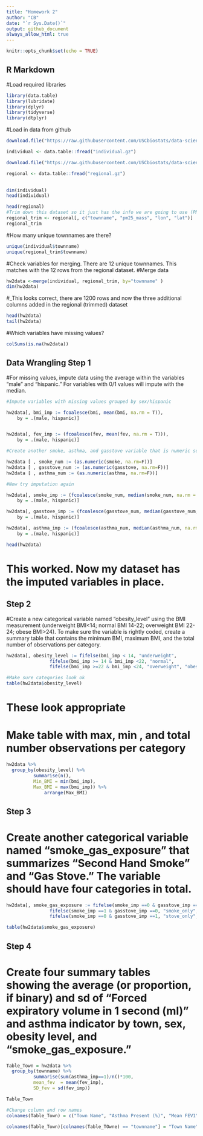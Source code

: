 ```yaml
---
title: "Homework 2"
author: "CB"
date: "`r Sys.Date()`"
output: github_document
always_allow_html: true
---
```



```r
knitr::opts_chunk$set(echo = TRUE)
```

## R Markdown
#Load required libraries
```r
library(data.table)
library(lubridate)
library(dplyr)
library(tidyverse)
library(dtplyr)
```
#Load in data from github
```r
download.file("https://raw.githubusercontent.com/USCbiostats/data-science-data/master/01_chs/chs_individual.csv", "individual.gz", method="libcurl", timeout = 60)

individual <- data.table::fread("individual.gz")

download.file("https://raw.githubusercontent.com/USCbiostats/data-science-data/master/01_chs/chs_regional.csv", "regional.gz", method="libcurl", timeout = 60)

regional <- data.table::fread("regional.gz")
  
```
```r
dim(individual)
head(individual)
```
```r
head(regional)
#Trim down this dataset so it just has the info we are going to use (PM2.5 data and location for the leaflet)
regional_trim <- regional[, c("townname", "pm25_mass", "lon", "lat")]
regional_trim

```
#How many unique townnames are there? 
```r
unique(individual$townname)
unique(regional_trim$townname)
```

#Check variables for merging. There are 12 unique townnames. This matches with the 12 rows from the regional dataset. 
#Merge data
```r
hw2data <-merge(individual, regional_trim, by="townname" )
dim(hw2data)
```

#_This looks correct, there are 1200 rows and now the three additional columns added in the regional (trimmed) dataset
```r
head(hw2data)
tail(hw2data)
```
#Which variables have missing values?
```r
colSums(is.na(hw2data))
```

## Data Wrangling Step 1



#For missing values, impute data using the average within the variables “male” and “hispanic.” For variables with 0/1 values will impute with the median.

```r
#Impute variables with missing values grouped by sex/hispanic

hw2data[, bmi_imp := fcoalesce(bmi, mean(bmi, na.rm = T)),
    by = .(male, hispanic)]


hw2data[, fev_imp := (fcoalesce(fev, mean(fev, na.rm = T))),
    by = .(male, hispanic)]

#Create another smoke, asthma, and gasstove variable that is numeric so it can be imputed

hw2data [ , smoke_num := (as.numeric(smoke, na.rm=F))]
hw2data [ , gasstove_num := (as.numeric(gasstove, na.rm=F))]
hw2data [ , asthma_num := (as.numeric(asthma, na.rm=F))]

#Now try imputation again

hw2data[, smoke_imp := (fcoalesce(smoke_num, median(smoke_num, na.rm = T))),
    by = .(male, hispanic)]

hw2data[, gasstove_imp := (fcoalesce(gasstove_num, median(gasstove_num, na.rm = T))),
    by = .(male, hispanic)]

hw2data[, asthma_imp := (fcoalesce(asthma_num, median(asthma_num, na.rm = T))),
    by = .(male, hispanic)]

```
```r
head(hw2data)
```

# This worked. Now my dataset has the imputed variables in place. 

## Step 2 

#Create a new categorical variable named “obesity_level” using the BMI measurement (underweight BMI<14; normal BMI 14-22; overweight BMI 22-24; obese BMI>24). To make sure the variable is rightly coded, create a summary table that contains the minimum BMI, maximum BMI, and the total number of observations per category.

```r
hw2data[, obesity_level := fifelse(bmi_imp < 14, "underweight", 
                fifelse(bmi_imp >= 14 & bmi_imp <22, "normal",
                fifelse(bmi_imp >=22 & bmi_imp <24, "overweight", "obese")))]

#Make sure categories look ok
table(hw2data$obesity_level)

```
# These look appropriate
# Make table with max, min , and total number observations per category
```r
hw2data %>% 
  group_by(obesity_level) %>% 
          summarise(n(),
          Min_BMI = min(bmi_imp),
          Max_BMI = max(bmi_imp)) %>% 
              arrange(Max_BMI)
```
## Step 3 
# Create another categorical variable named “smoke_gas_exposure” that summarizes “Second Hand Smoke” and “Gas Stove.” The variable should have four categories in total.

```r
hw2data[, smoke_gas_exposure := fifelse(smoke_imp ==0 & gasstove_imp ==0, "none", 
                fifelse(smoke_imp ==1 & gasstove_imp ==0, "smoke_only",
                fifelse(smoke_imp ==0 & gasstove_imp ==1, "stove_only", "both")))]

table(hw2data$smoke_gas_exposure)
```
## Step 4

# Create four summary tables showing the average (or proportion, if binary) and sd of “Forced expiratory volume in 1 second (ml)” and asthma indicator by town, sex, obesity level, and “smoke_gas_exposure.”

```r
Table_Town = hw2data %>% 
  group_by(townname) %>% 
          summarise(sum(asthma_imp==1)/n()*100,
          mean_fev  = mean(fev_imp),
          SD_fev = sd(fev_imp))

Table_Town

#Change column and row names
colnames(Table_Town) = c("Town Name", "Asthma Present (%)", "Mean FEV1", "Standard Deviation FEV1")

colnames(Table_Town)[colnames(Table_TOwne) == "townname"] = "Town Name"

```

